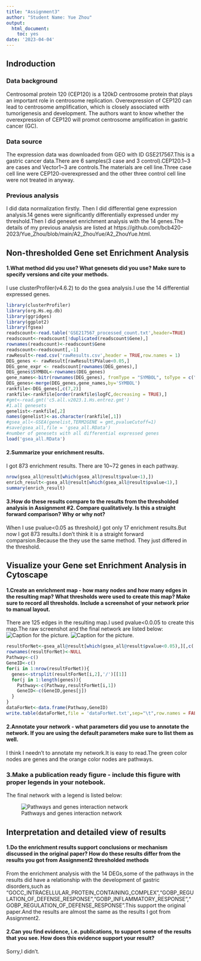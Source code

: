 ```yaml
---
title: "Assignment3"
author: "Student Name: Yue Zhou"
output: 
  html_document: 
    toc: yes
date: '2023-04-04'
---
```


## Indroduction
### Data background
Centrosomal protein 120 (CEP120) is a 120kD centrosome protein that plays an important role in centrosome replication. Overexpression of CEP120 can lead to centrosome amplification, which is closely associated with tumorigenesis and development. The authors want to know whether the overexpression of CEP120 will promot centrosome amplification in gastric cancer (GC).  

### Data source
The expression data was downloaded from GEO with ID GSE217567.This is a gastric cancer data.There are 6 samples(3 case and 3 control).CEP120.1~3 are cases and Vector1~3 are controls.The materials are cell line.Three case cell line were CEP120-overexpressed and the other three control cell line were not treated in anyway. 

### Previous analysis
I did data normalization firstly. Then I did differential gene expression analysis.14 genes were significantly differentially expressed under my threshold.Then I did geneset enrichment analysis with the 14 genes.The details of my previous analysis are listed at https://github.com/bcb420-2023/Yue_Zhou/blob/main/A2_ZhouYue/A2_ZhouYue.html.

## Non-thresholded Gene set Enrichment Analysis
#### 1.What method did you use? What genesets did you use? Make sure to specify versions and cite your methods.
I use clusterProfiler(v4.6.2) to do the gsea analysis.I use the 14 differential expressed genes.
```r
library(clusterProfiler)
library(org.Hs.eg.db)
library(ggridges)
library(ggplot2)
library(fgsea)
readscount<-read.table('GSE217567_processed_count.txt',header=TRUE)
readscount<-readscount[!duplicated(readscount$Gene),]
rownames(readscount)<-readscount$Gene
readscount<-readscount[,-1]
rawResult<-read.csv('rawResults.csv',header = TRUE,row.names = 1)
DEG_genes <- rawResult[rawResult$PValue<0.05,]
DEG_gene_expr <- readscount[rownames(DEG_genes),]
DEG_genes$SYMBOL<-rownames(DEG_genes)
gene_names<-bitr(rownames(DEG_genes), fromType = "SYMBOL", toType = c("ENTREZID"), OrgDb = org.Hs.eg.db)
DEG_genes<-merge(DEG_genes,gene_names,by='SYMBOL')
rankfile<-DEG_genes[,c(7,2)]
rankfile<-rankfile[order(rankfile$logFC,decreasing = TRUE),]
#gmt<-read.gmt('c5.all.v2023.1.Hs.entrez.gmt')
#1.all genesets 
genelist<-rankfile[,2]
names(genelist)<-as.character(rankfile[,1])
#gsea_all<-GSEA(genelist,TERM2GENE = gmt,pvalueCutoff=1)
#save(gsea_all,file = 'gsea_all.RData')
#number of genesets with all differential expressed genes
load('gsea_all.RData')

```
#### 2.Summarize your enrichment results.
I got 873 enrichment results. There are 10~72 genes in each pathway.
```r
nrow(gsea_all@result[which(gsea_all@result$pvalue<1),])
enrich_result<-gsea_all@result[which(gsea_all@result$pvalue<1),]
summary(enrich_result)
```
#### 3.How do these results compare to the results from the thresholded analysis in Assignment #2. Compare qualitatively. Is this a straight forward comparison? Why or why not?
When I use pvalue<0.05 as threshold,I got only 17 enrichment results.But now I got 873 results.I don't think it is a straight forward comparsion.Because the they use the same method. They just differed in the threshold.

## Visualize your Gene set Enrichment Analysis in Cytoscape
#### 1.Create an enrichment map - how many nodes and how many edges in the resulting map? What thresholds were used to create this map? Make sure to record all thresholds. Include a screenshot of your network prior to manual layout.
There are 125 edges in the resulting map.I used pvalue<0.0.05 to create this map.The raw screenshot and the final network are listed below:
![Caption for the picture.](/dssg/home/acct-clswcc/clswcc-jd/makemoney/raw.png)
![Caption for the picture.](/dssg/home/acct-clswcc/clswcc-jd/makemoney/dataForNet.txt.png)
```r
resultForNet<-gsea_all@result[which(gsea_all@result$pvalue<0.05),][,c('ID','core_enrichment')]
rownames(resultForNet)<-NULL
Pathway<-c()
GeneID<-c()
for(i in 1:nrow(resultForNet)){
  genes<-strsplit(resultForNet[i,2],'/')[[1]]
  for(j in 1:length(genes)){
    Pathway<-c(Pathway,resultForNet[i,1])
    GeneID<-c(GeneID,genes[j])
  }
}
dataForNet<-data.frame(Pathway,GeneID)
write.table(dataForNet,file = 'dataForNet.txt',sep="\t",row.names = FALSE,quote = FALSE)
```

#### 2.Annotate your network - what parameters did you use to annotate the network. If you are using the default parameters make sure to list them as well.
I think I needn't to annotate my network.It is easy to read.The green color nodes are genes and the orange color nodes are pathways.

### 3.Make a publication ready figure - include this figure with proper legends in your notebook.
The final network with a legend is listed below:

![Pathways and genes interaction network](/dssg/home/acct-clswcc/clswcc-jd/makemoney/dataForNet.legend.png)

## Interpretation and detailed view of results

#### 1.Do the enrichment results support conclusions or mechanism discussed in the original paper? How do these results differ from the results you got from Assignment2 thresholded methods

From the enrichment analysis with the 14 DEGs,some of the pathways in the results did have a relationship with the development of gastric disorders,such as "GOCC_INTRACELLULAR_PROTEIN_CONTAINING_COMPLEX","GOBP_REGULATION_OF_DEFENSE_RESPONSE","GOBP_INFLAMMATORY_RESPONSE","GOBP_REGULATION_OF_DEFENSE_RESPONSE".This support the original paper.And the results are almost the same as the results I got from Assignment2.

#### 2.Can you find evidence, i.e. publications, to support some of the results that you see. How does this evidence support your result?
Sorry,I didn't.

